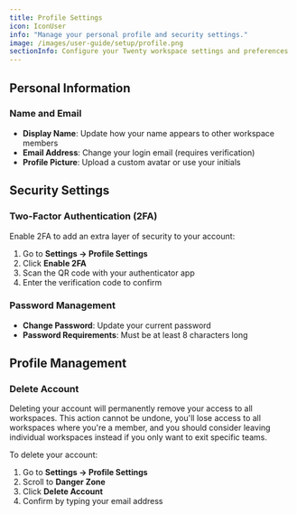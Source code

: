 ```yaml
---
title: Profile Settings
icon: IconUser
info: "Manage your personal profile and security settings."
image: /images/user-guide/setup/profile.png
sectionInfo: Configure your Twenty workspace settings and preferences
---
```


## Personal Information

### Name and Email
- **Display Name**: Update how your name appears to other workspace members
- **Email Address**: Change your login email (requires verification)
- **Profile Picture**: Upload a custom avatar or use your initials

## Security Settings

### Two-Factor Authentication (2FA)
Enable 2FA to add an extra layer of security to your account:
1. Go to **Settings → Profile Settings**
2. Click **Enable 2FA**
3. Scan the QR code with your authenticator app
4. Enter the verification code to confirm

### Password Management
- **Change Password**: Update your current password
- **Password Requirements**: Must be at least 8 characters long


## Profile Management

### Delete Account
<ArticleWarning>
Deleting your account will permanently remove your access to all workspaces. This action cannot be undone, you'll lose access to all workspaces where you're a member, and you should consider leaving individual workspaces instead if you only want to exit specific teams.
</ArticleWarning>

To delete your account:
1. Go to **Settings → Profile Settings**
2. Scroll to **Danger Zone**
3. Click **Delete Account**
4. Confirm by typing your email address

<ArticleEditContent></ArticleEditContent>
